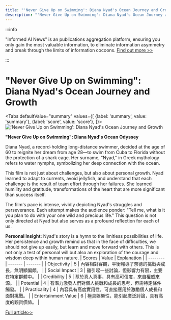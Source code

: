 ```yaml
---
title: "'Never Give Up on Swimming': Diana Nyad's Ocean Journey and Growth"
description: "'Never Give Up on Swimming': Diana Nyad's Ocean Journey and Growth"
---
```



:::info

"Informed AI News" is an publications aggregation platform, ensuring you only gain the most valuable information, to eliminate information asymmetry and break through the limits of information cocoons.  [Find out more >>](/)

:::

# "Never Give Up on Swimming": Diana Nyad's Ocean Journey and Growth


<Tabs
	defaultValue="summary"
	values={[
	{label: 'summary', value: 'summary'},
	{label: 'score', value: 'score'},
]}>
<TabItem value="summary">
<img
  src="https://image.informedainews.com/2024/06/Ent-hrW-1717639000-0.jpg"
  alt="'Never Give Up on Swimming': Diana Nyad's Ocean Journey and Growth"
/>



**"Never Give Up on Swimming": Diana Nyad's Ocean Odyssey**

Diana Nyad, a record-holding long-distance swimmer, decided at the age of 60 to reignite her dream from age 28—to swim from Cuba to Florida without the protection of a shark cage. Her surname, "Nyad," in Greek mythology refers to water nymphs, symbolizing her deep connection with the ocean.

This film is not just about challenges, but also about personal growth. Nyad learned to adapt to currents, avoid jellyfish, and understand that each challenge is the result of team effort through her failures. She learned humility and gratitude, transformations of the heart that are more significant than success itself.

The film's pace is intense, vividly depicting Nyad's struggles and perseverance. Each attempt makes the audience ponder: "Tell me, what is it you plan to do with your one wild and precious life." This question is not only directed at Nyad but also serves as a profound reflection for each of us.

**Personal Insight:**
Nyad's story is a hymn to the limitless possibilities of life. Her persistence and growth remind us that in the face of difficulties, we should not give up easily, but learn and move forward with others. This is not only a test of personal will but also an exploration of the courage and wisdom deep within human nature.
</TabItem>
<TabItem value="score">
	| Scores     | Value   | Explanation |
	| -------- | ------- | ------- |
	| Objectivity  | 5    | 內容相對客觀，平衡報導了奈德的挑戰與成長，無明顯偏頗。    |
	| Social Impact | 3     | 雖引起一些討論，但影響力有限，主要在特定群體中。    |
	| Credibility    | 5    | 基於真人真事，具有高可信度，來自權威來源。    |
	| Potential    | 4    | 有潛力激發人們對個人挑戰和成長的思考，但需特定條件觸發。    |
	| Practicality    | 4    | 內容具有高度實用性，可直接應用於激勵個人成長和面對挑戰。    |
	| Entertainment Value    | 6    | 極具娛樂性，能引起廣泛討論，具有高度的觀賞價值。    |
</TabItem>
</Tabs>

[Full article>>](https://matters.town/a/yfa5h2g58rys)
